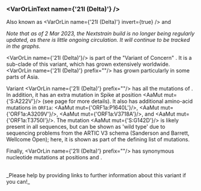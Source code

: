 
<MdxContent filepath="clusters/VoCHeader.mdx" />

### <VarOrLinText name={'21I (Delta)'} />
Also known as <VarOrLin name={'21I (Delta)'} invert={true} /> and <Who name="Delta" />

_Note that as of 2 Mar 2023, the Nextstrain build is no longer being regularly updated, as there is little ongoing circulation. It will continue to be tracked in the graphs._

<VarOrLin name={'21I (Delta)'}/> is part of the "Variant of Concern" <Who name="Delta" />. It is a sub-clade of this variant, which has grown extensively worldwide.  <VarOrLin name={'21I (Delta)'} prefix=""/> has grown particularly in some parts of Asia.

Variant <VarOrLin name={'21I (Delta)'} prefix=""/> has all the mutations of <VarOrLin name="21A (Delta)" prefix=""/>. In addition, it has an extra mutation in Spike at position <AaMut mut={'S:A222V'}/> (see <VarOrLin name="20E (EU1)" prefix=""/> page for more details). It also has additional amino-acid mutations in <code>ORF1a</code>: <AaMut mut={'ORF1a:P1640L'}/>, <AaMut mut={'ORF1a:A3209V'}/>, <AaMut mut={'ORF1a:V3718A'}/>, and <AaMut mut={'ORF1a:T3750I'}/>. The mutation <AaMut mut={'S:G142D'}/> is likely present in all <Who name="Delta" /> sequences, but can be shown as 'wild type' due to sequencing problems from the ARTIC V3 schema (<LinkExternal href="https://wellcomeopenresearch.org/articles/6-305/v1">Sanderson and Barrett, Wellcome Open</LinkExternal>); here, it is shown as part of the defining list of mutations.

Finally, <VarOrLin name={'21I (Delta)'} prefix=""/> has synonymous nucleotide mutations at positions <NucMut mut="A5584G" /> and <NucMut mut="C13019T" />.

<br/>
_Please help by providing links to further information about this variant if you can!_
